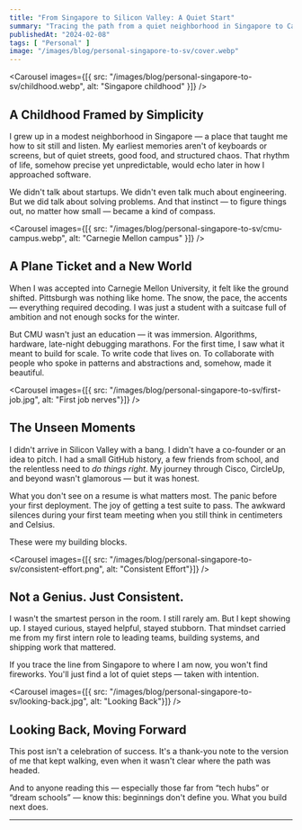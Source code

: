 ```yaml
---
title: "From Singapore to Silicon Valley: A Quiet Start"
summary: "Tracing the path from a quiet neighborhood in Singapore to Carnegie Mellon, and eventually into the heart of tech — this is the story behind the resume."
publishedAt: "2024-02-08"
tags: [ "Personal" ]
image: "/images/blog/personal-singapore-to-sv/cover.webp"
---
```


<Carousel
  images={[{ src: "/images/blog/personal-singapore-to-sv/childhood.webp", alt: "Singapore childhood" }]}
/>

## A Childhood Framed by Simplicity

I grew up in a modest neighborhood in Singapore — a place that taught me how to sit still and listen. My earliest memories aren't of keyboards or screens, but of quiet streets, good food, and structured chaos. That rhythm of life, somehow precise yet unpredictable, would echo later in how I approached software.

We didn't talk about startups. We didn't even talk much about engineering. But we did talk about solving problems. And that instinct — to figure things out, no matter how small — became a kind of compass.

<Carousel
  images={[{ src: "/images/blog/personal-singapore-to-sv/cmu-campus.webp", alt: "Carnegie Mellon campus" }]}
/>

## A Plane Ticket and a New World

When I was accepted into Carnegie Mellon University, it felt like the ground shifted. Pittsburgh was nothing like home. The snow, the pace, the accents — everything required decoding. I was just a student with a suitcase full of ambition and not enough socks for the winter.

But CMU wasn't just an education — it was immersion. Algorithms, hardware, late-night debugging marathons. For the first time, I saw what it meant to build for scale. To write code that lives on. To collaborate with people who spoke in patterns and abstractions and, somehow, made it beautiful.

<Carousel
  images={[{ src: "/images/blog/personal-singapore-to-sv/first-job.jpg", alt: "First job nerves"}]}
/>

## The Unseen Moments

I didn't arrive in Silicon Valley with a bang. I didn't have a co-founder or an idea to pitch. I had a small GitHub history, a few friends from school, and the relentless need to *do things right*. My journey through Cisco, CircleUp, and beyond wasn't glamorous — but it was honest.

What you don't see on a resume is what matters most. The panic before your first deployment. The joy of getting a test suite to pass. The awkward silences during your first team meeting when you still think in centimeters and Celsius.

These were my building blocks.

<Carousel
  images={[{ src: "/images/blog/personal-singapore-to-sv/consistent-effort.png", alt: "Consistent Effort"}]}
/>

## Not a Genius. Just Consistent.

I wasn't the smartest person in the room. I still rarely am. But I kept showing up. I stayed curious, stayed helpful, stayed stubborn. That mindset carried me from my first intern role to leading teams, building systems, and shipping work that mattered.

If you trace the line from Singapore to where I am now, you won't find fireworks. You'll just find a lot of quiet steps — taken with intention.

<Carousel
  images={[{ src: "/images/blog/personal-singapore-to-sv/looking-back.jpg", alt: "Looking Back"}]}
/>

## Looking Back, Moving Forward

This post isn't a celebration of success. It's a thank-you note to the version of me that kept walking, even when it wasn't clear where the path was headed.

And to anyone reading this — especially those far from “tech hubs” or “dream schools” — know this: beginnings don't define you. What you build next does.

---